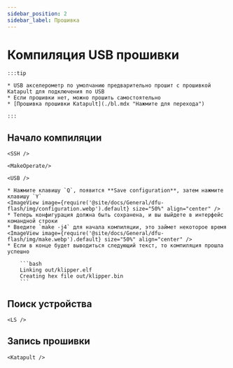```yaml
---
sidebar_position: 2
sidebar_label: Прошивка
---
```





# Компиляция USB прошивки

    :::tip

    * USB акселерометр по умолчанию предварительно прошит с прошивкой Katapult для подключения по USB
    * Если прошивки нет, можно прошить самостоятельно
    * [Прошивка прошивки Katapult](./bl.mdx "Нажмите для перехода")

    :::

## Начало компиляции

    <SSH />

    <MakeOperate/>

    <USB />

    * Нажмите клавишу `Q`, появится **Save configuration**, затем нажмите клавишу `Y`
    <ImageView image={require('@site/docs/General/dfu-flash/img/configuration.webp').default} size="50%" align="center" />
    * Теперь конфигурация должна быть сохранена, и вы выйдете в интерфейс командной строки
    * Введите `make -j4` для начала компиляции, это займет некоторое время
    <ImageView image={require('@site/docs/General/dfu-flash/img/make.webp').default} size="50%" align="center" />
    * Если в конце будет выводиться следующий текст, то компиляция прошла успешно

        ```bash
        Linking out/klipper.elf
        Creating hex file out/klipper.bin
        ```

## Поиск устройства

    <LS />


## Запись прошивки


    <Katapult />